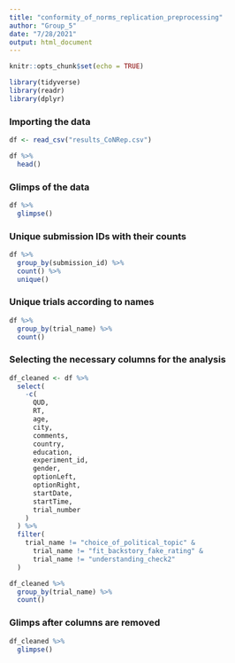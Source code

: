 ```yaml
---
title: "conformity_of_norms_replication_preprocessing"
author: "Group_5"
date: "7/28/2021"
output: html_document
---
```


```r
knitr::opts_chunk$set(echo = TRUE)
```

```r

library(tidyverse)
library(readr)
library(dplyr)

```


### Importing the data

```r

df <- read_csv("results_CoNRep.csv")

df %>% 
  head()

```


### Glimps of the data

```r

df %>% 
  glimpse()

```


### Unique submission IDs with their counts

```r

df %>%
  group_by(submission_id) %>% 
  count() %>% 
  unique()

```


### Unique trials according to names

```r

df %>% 
  group_by(trial_name) %>% 
  count()

```


### Selecting the necessary columns for the analysis

```r

df_cleaned <- df %>% 
  select(
    -c(
      QUD,
      RT,
      age,
      city,
      comments,
      country,
      education,
      experiment_id,
      gender,
      optionLeft,
      optionRight,
      startDate,
      startTime,
      trial_number
    )
  ) %>% 
  filter(
    trial_name != "choice_of_political_topic" &
      trial_name != "fit_backstory_fake_rating" &
      trial_name != "understanding_check2"
  )

```


```r

df_cleaned %>% 
  group_by(trial_name) %>% 
  count()

```

### Glimps after columns are removed

```r

df_cleaned %>% 
  glimpse()
```

